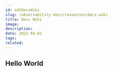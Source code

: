 ---
id: odtDocsWiki
slug: /observability-docs/resources/docs-wiki
title: Docs Wiki
image:
description:
date: 2022-03-01
tags:
related:
---

## Hello World
